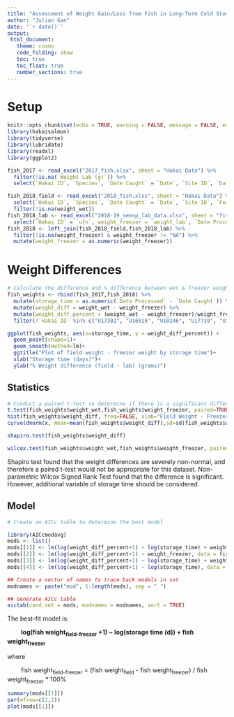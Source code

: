 ```yaml
---
title: "Assessment of Weight Gain/Loss from Fish in Long-Term Cold Storage"
author: "Julian Gan"
date: '`r date()`'
output:
 html_document:
   theme: cosmo
   code_folding: show
   toc: true
   toc_float: true
   number_sections: true
---
```


# Setup
```r
knitr::opts_chunk$set(echo = TRUE, warning = FALSE, message = FALSE, error = FALSE)
library(hakaisalmon)
library(tidyverse)
library(lubridate)
library(readxl)
library(ggplot2)

fish_2017 <- read_excel("2017_fish.xlsx", sheet = "Hakai Data") %>% 
  filter(!is.na(`Weight Lab (g)`)) %>% 
  select(`Hakai ID`, `Species`, `Date Caught` = `Date`, `Site ID`, `Date Processed`, `Fork Length Field (mm)`, `Fork Length Lab (mm)`, weight_wet = `Weight Field (g)`, weight_freezer = `Weight Lab (g)`)

fish_2018_field <- read_excel("2018_fish.xlsx", sheet = "Hakai Data") %>% 
  select(`Hakai ID`, `Species`, `Date Caught` = `Date`, `Site ID`, `Fork Length Field (mm)`, weight_wet = `Weight Field (g)`) %>% 
  filter(!is.na(weight_wet))
fish_2018_lab <- read_excel("2018-19_semsp_lab_data.xlsx", sheet = "fish_lab_data") %>% 
  select(`Hakai ID` = `ufn`, weight_freezer = `weight_lab`, `Date Processed` = date_processed, `Fork Length Lab (mm)` = fork_length)
fish_2018 <- left_join(fish_2018_field,fish_2018_lab) %>% 
  filter(!is.na(weight_freezer) & weight_freezer != "NA") %>% 
  mutate(weight_freezer = as.numeric(weight_freezer))
```

# Weight Differences
```r
# Calculate the difference and % difference between wet & freezer weights
fish_weights <- rbind(fish_2017,fish_2018) %>% 
  mutate(storage_time = as.numeric(`Date Processed` - `Date Caught`)) %>% 
  mutate(weight_diff = weight_wet - weight_freezer) %>% 
  mutate(weight_diff_percent = (weight_wet - weight_freezer)/weight_freezer*100) %>% 
  filter(!`Hakai ID` %in% c("U17302", "U16916", "U10246", "U17739", "U17087", "U10247")) # Remove outliers where weight difference > 50%, which is more likely due to field measurement error than actual weight loss from the freezer

ggplot(fish_weights, aes(x=storage_time, y = weight_diff_percent)) +
  geom_point(shape=1)+
  geom_smooth(method=lm)+
  ggtitle("Plot of field weight - freezer weight by storage time")+
  xlab("Storage time (days)")+
  ylab("% Weight difference (field - lab) (grams)")
```

## Statistics
```r
# Conduct a paired t-test to determine if there is a significant difference in weights after long-term freezer storage, compared to freshly-caught fish
t.test(fish_weights$weight_wet,fish_weights$weight_freezer, paired=TRUE, conf.level=0.95)
hist(fish_weights$weight_diff, freq=FALSE, xlab="Field Weight - Freezer Weight (g)", main="Distribution of Weight Differences from Field to Freezer")
curve(dnorm(x, mean=mean(fish_weights$weight_diff),sd=sd(fish_weights$weight_diff)),col="blue",add=TRUE)

shapiro.test(fish_weights$weight_diff)

wilcox.test(fish_weights$weight_wet,fish_weights$weight_freezer, paired=T)
```
Shapiro test found that the weight differences are severely non-normal, and therefore a paired t-test would not be appropriate for this dataset. Non-parametric Wilcox Signed Rank Test found that the difference is significant. However, additional variable of storage time should be considered.

## Model
```r
# Create an AICc table to determine the best model

library(AICcmodavg)
mods <- list()
mods[[1]] <- lm(log(weight_diff_percent+1) ~ log(storage_time) + weight_freezer, data = fish_weights) # Credit to David Patterson at DFO
mods[[2]] <- lm(log(weight_diff_percent+1) ~ weight_freezer, data = fish_weights)
mods[[3]] <- lm(log(weight_diff_percent+1) ~ log(storage_time) + weight_wet, data = fish_weights)
mods[[4]] <- lm(log(weight_diff_percent+1) ~ log(storage_time), data = fish_weights)

## Create a vector of names to trace back models in set
modnames <- paste("mod", 1:length(mods), sep = " ")

## Generate AICc table
aictab(cand.set = mods, modnames = modnames, sort = TRUE)
```
The best-fit model is:

&nbsp; &nbsp; &nbsp; &nbsp; **log(fish weight~field-freezer~ +1) ~ log(storage time (d)) + fish weight~freezer~**

where

&nbsp; &nbsp; &nbsp; &nbsp; fish weight~field-freezer~ = (fish weight~field~ - fish weight~freezer~) / fish weight~freezer~ * 100%

```r
summary(mods[[1]])
par(mfrow=c(2,2))
plot(mods[[1]])

```

